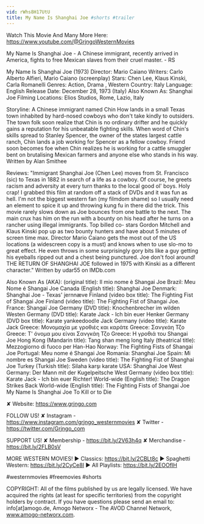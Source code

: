 ```yaml
---
vid: rWhs8H17UtU
title: My Name Is Shanghai Joe #shorts #trailer
---
```


Watch This Movie And Many More Here: https://www.youtube.com/@GrjngoWesternMovies

My Name Is Shanghai Joe - A Chinese immigrant, recently arrived in America, fights to free Mexican slaves from their cruel master. - RS

My Name Is Shanghai Joe (1973)
Director: Mario Caiano
Writers: Carlo Alberto Alfieri, Mario Caiano (screenplay)
Stars: Chen Lee, Klaus Kinski, Carla Romanelli
Genres: Action, Drama , Western
Country: Italy
Language: English
Release Date: December 28, 1973 (Italy)
Also Known As: Shanghai Joe
Filming Locations: Elios Studios, Rome, Lazio, Italy

Storyline: 
A Chinese immigrant named Chin How lands in a small Texas town inhabited by hard-nosed cowboys who don't take kindly to outsiders. The town folk soon realize that Chin is no ordinary drifter and he quickly gains a reputation for his unbeatable fighting skills. When word of Chin's skills spread to Stanley Spencer, the owner of the states largest cattle ranch, Chin lands a job working for Spencer as a fellow cowboy. Friend soon becomes foe when Chin realizes he is working for a cattle smuggler bent on brutalising Mexican farmers and anyone else who stands in his way. Written by Alan Smithee

Reviews:
"Immigrant Shanghai Joe (Chen Lee) moves from St. Francisco (sic) to Texas in 1882 in search of a life as a cowboy. Of course, he greets racism and adversity at every turn thanks to the local good ol' boys. Holy crap! I grabbed this film at random off a stack of DVDs and it was fun as hell. I'm not the biggest western fan (my filmdom shame) so I usually need an element to spice it up and throwing kung fu in there did the trick. This movie rarely slows down as Joe bounces from one battle to the next. The main crux has him on the run with a bounty on his head after he turns on a rancher using illegal immigrants. Top billed co- stars Gordon Mitchell and Klaus Kinski pop up as two bounty hunters and have about 5 minutes of screen time max. Director Mario Caiano gets the most out of the US locations (a widescreen copy is a must) and knows when to use slo-mo to great effect. He even throws in some surprisingly gory bits like a guy getting his eyeballs ripped out and a chest being punctured. Joe don't fool around! THE RETURN OF SHANGHAI JOE followed in 1975 with Kinski as a different character." Written by udar55 on IMDb.com

Also Known As (AKA):
(original title): Il mio nome è Shangai Joe
Brazil: Meu Nome é Shangai Joe
Canada (English title): Shanghai Joe
Denmark: Shanghai Joe - Texas' jernnæve
Finland (video box title): The Fighting Fist of Shangai Joe
Finland (video title): The Fighting Fist of Shangai Joe.
France: Shangaï Joe
Germany (DVD title): Knochenbrecher im wilden Westen
Germany (DVD title): Karate Jack - Ich bin euer Henker
Germany (DVD box title): Karate yankeedoodle Jack
Germany (video title): Karate Jack
Greece: Μονομαχία με γροθιές και καράτε
Greece: Σανγκάη Τζο
Greece: Τ' όνομα μου είναι Σανγκάη Τζο
Greece: Η γροθιά του Shangai Joe
Hong Kong (Mandarin title): Tang shan meng long
Italy (theatrical title): Mezzogiorno di fuoco per Han-Hao
Norway: The Fighting Fists of Shangai Joe
Portugal: Meu nome é Shangai Joe
Romania: Shanghai Joe
Spain: Mi nombre es Shangai Joe
Sweden (video title): The Fighting Fist of Shanghai Joe
Turkey (Turkish title): Silaha karşı karate
USA: Shanghai Joe
West Germany: Der Mann mit der Kugelpeitsche
West Germany (video box title): Karate Jack - Ich bin euer Richter!
World-wide (English title): The Dragon Strikes Back
World-wide (English title): The Fighting Fists of Shangai Joe
My Name Is Shanghai Joe
To Kill or to Die

✘ Website: https://www.grjngo.com

FOLLOW US!
✘ Instagram - https://www.instagram.com/grjngo_westernmovies
✘ Twitter - https://twitter.com/Grjngo_com

SUPPORT US!
✘ Membership - https://bit.ly/2V63h4q
✘ Merchandise - https://bit.ly/2FLB0sV

MORE WESTERN MOVIES! 
► Classics: https://bit.ly/2CBLt8c 
► Spaghetti Western: https://bit.ly/2CyCe8I 
► All Playlists: https://bit.ly/2EOOfIH 

#westernmovies #freemovies #shorts

COPYRIGHT: All of the films published by us are legally licensed. We have acquired the rights (at least for specific territories) from the copyright holders by contract. If you have questions please send an email to: info[at]amogo.de, Amogo Networx - The AVOD Channel Network, www.amogo-networx.com.